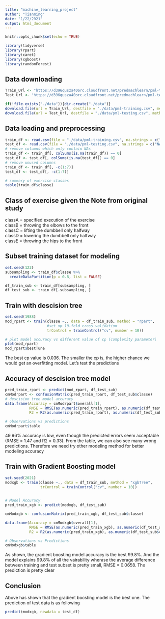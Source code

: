```yaml
---
title: "machine_learning_project"
author: "Tianming"
date: "1/22/2021"
output: html_document
---
```


```r
knitr::opts_chunk$set(echo = TRUE)
```

```r
library(tidyverse)
library(rpart)
library(caret)
library(xgboost)
library(randomForest)
```

## Data downloading
```r
Train_Url <- "https://d396qusza40orc.cloudfront.net/predmachlearn/pml-training.csv"
Test_Url <- "https://d396qusza40orc.cloudfront.net/predmachlearn/pml-testing.csv"

if(!file.exists("./data")){dir.create("./data")}
download.file(url = Train_Url, destfile = "./data/pml-training.csv", method = "curl")
download.file(url = Test_Url, destfile = "./data/pml-testing.csv", method = "curl")
```


## Data loading and preprocessing
```r
train_df <- read.csv(file = "./data/pml-training.csv", na.strings = c("NA", "#DIV/0", ""), header = T)
test_df <- read.csv(file = "./data/pml-testing.csv", na.strings = c("NA", "#DIV/0", ""), header = T)
# remove columns which only contain NAs
train_df <- train_df[, colSums(is.na(train_df)) == 0]
test_df <- test_df[, colSums(is.na(test_df)) == 0]
# remove unused columns
train_df <- train_df[, -c(1:7)]
test_df <- test_df[, -c(1:7)]

# summary of exercise classes
table(train_df$classe)
```

## Class of exercise given the Note from original study
classA = specified execution of the exercise <br/>
classB = throwing the elbows to the front <br/>
classC = lifting the dumbbell only halfway <br/>
classD = lowering the dumbbell only halfway <br/>
classE = throwing the hips to the front <br/>

## Subset training dataset for modeling
```r
set.seed(123)
subsampling <- train_df$classe %>%
  createDataPartition(p = 0.8, list = FALSE)

df_train_sub <- train_df[subsampling, ]
df_test_sub <- train_df[-subsampling, ]
```


## Train with descision tree
```r
set.seed(1988)
mod_rpart <- train(classe ~., data = df_train_sub, method = "rpart",
                   #set up 10-fold cross validation
                   trControl = trainControl("cv", number = 10))

# plot model accuracy vs different value of cp (complexity parameter)
plot(mod_rpart)
mod_rpart$bestTune
```
The best cp value is 0.036. The smaller the cp is, the higher chance we would get an overfitting model. Let's test the predictions


## Accuracy of descision tree model
```r
pred_train_rpart <- predict(mod_rpart, df_test_sub)
cmModrpart <- confusionMatrix(pred_train_rpart, df_test_sub$classe)
# descision tree model accuracy
data.frame(Accuracy = cmModrpart$overall[1], 
           RMSE = RMSE(as.numeric(pred_train_rpart), as.numeric(df_test_sub$classe)),
           R2 = R2(as.numeric(pred_train_rpart), as.numeric(df_test_sub$classe)))

# observations vs predictions
cmModrpart$table
```
49.96% accuracy is low, even though the predicted errors seem acceptable (RMSE = 1.47 and R2 = 0.33). From the table, we can also see many wrong predictions. Therefore we need try other modeling method for better modeling accuracy


## Train with Gradient Boosting model
```r
set.seed(2021)
modxgb <- train(classe ~., data = df_train_sub, method = "xgbTree",
                trControl = trainControl("cv", number = 10))
                

# Model Accuracy
pred_train_xgb <- predict(modxgb, df_test_sub)

cmModxgb <- confusionMatrix(pred_train_xgb, df_test_sub$classe)

data.frame(Accuracy = cmModxgb$overall[1], 
           RMSE = RMSE(as.numeric(pred_train_xgb), as.numeric(df_test_sub$classe)),
           R2 = R2(as.numeric(pred_train_xgb), as.numeric(df_test_sub$classe)))

# Observations vs Predictions
cmModxgb$table
```
As shown, the gradient boosting model accuracy is the best 99.8%. And the model explains 99.8% of all the vairability wherase the average difference between training and test subset is pretty small, RMSE = 0.0658. The prediction is pretty clear

## Conclusion
Above has shown that the gradient boosting model is the best one. The prediction of test data is as following
```r
predict(modxgb, newdata = test_df)
```


